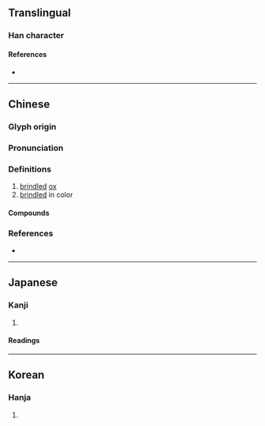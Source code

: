 {{also|荦}}
{{character info/new}}
==Translingual==

===Han character===
{{Han char|rn=93|rad=牛|as=10|sn=14|four=99502|canj=FFBHQ|ids=⿱𤇾牛}}

====References====
* {{Han ref|kx=0703.220|dkj=20126|dj=1116.200|hdz=31817.240|uh=7296|ud=29334|bh=BABA|bd=47802}}

----

==Chinese==
{{zh-forms|s=荦}}

===Glyph origin===
{{Han etym}}

===Pronunciation===
{{zh-pron
|m=luò
|c=lok3,lok6
|mc=y
|oc=y
|cat=
}}

===Definitions===
{{zh-hanzi}}

# [[brindled]] [[ox]]
# [[brindle]]d in color

====Compounds====
{{zh-der|卓犖不羈|卓犖|犖确|犖犖大者|犖犖|駁犖}}

===References===
* {{R:yue:mfccd}}

----

==Japanese==

===Kanji===
{{ja-kanji|grade=|rs=牛10}}

# {{defn|lang=ja|sort=牛10}}

====Readings====
{{ja-readings
|goon=らく
|kanon=らく
|kun=まだらうし}}

----

==Korean==

===Hanja===
{{ko-hanja|hangeul=[[락]]>[[낙]]|eumhun=|rv=rak>nak|mr=rak>nak|y=lak>nak}}

# {{defn|lang=ko|sort=牛10}}